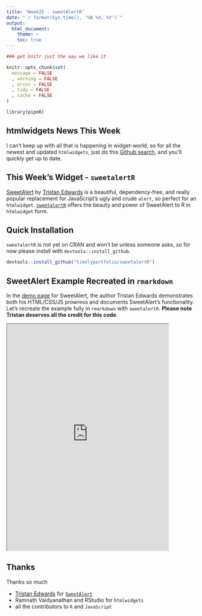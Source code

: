 ```yaml
---
title: "Week25 - sweetAlertR"
date: "`r format(Sys.time(), '%B %d, %Y')`"
output:
  html_document:
    theme: ~
    toc: true
---
```


```r
### get knitr just the way we like it

knitr::opts_chunk$set(
  message = FALSE
  , warning = FALSE
  , error = FALSE
  , tidy = FALSE
  , cache = FALSE
)

library(pipeR)

```

## htmlwidgets News This Week

I can't keep up with all that is happening in widget-world, so for all the newest and updated `htmlwidgets`, just do this [Github search](https://github.com/search?o=desc&q=htmlwidgets&s=indexed&type=Code), and you'll quickly get up to date.

## This Week's Widget - `sweetalertR`

[SweetAlert](t4t5.github.io/sweetalert) by [Tristan Edwards](http://tristanedwards.me/) is a beautiful, dependency-free, and really popular replacement for JavaScript's ugly and crude  `alert`, so perfect for an `htmlwidget`.  [`sweetalertR`](https://github.com/timelyportfolio/sweetalertR) offers the beauty and power of SweetAlert to R in `htmlwidget` form.


## Quick Installation

`sweetalertR` is not yet on CRAN and won't be unless someone asks, so for now please install with `devtools::install_github`. 

```r
devtools::install_github("timelyportfolio/sweetalertR")
```

## SweetAlert Example Recreated in `rmarkdown`

In the [demo page](http://t4t5.github.io/sweetalert) for SweetAlert, the author Tristan Edwards demonstrates both his HTML/CSS/JS prowress and documents SweetAlert's functionality.  Let's recreate the example fully in `rmarkdown` with `sweetalertR`.  **Please note Tristan deserves all the credit for this code**.

<iframe src = "http://timelyportfolio.github.io/week25/sweetalert_examples.html" style = "height:600px;width:85%;"></iframe>



## Thanks

Thanks so much

- [Tristan Edwards](http://tristanedwards.me/) for [`SweetAlert`](https://github.com/t4t5/sweetalert)
- Ramnath Vaidyanathan and RStudio for `htmlwidgets`
- all the contributors to `R` and `JavaScript`


